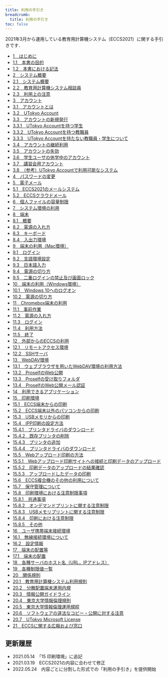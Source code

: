 ```yaml
---
title: 利用の手引き
breadcrumb:
  title: 利用の手引き
toc: false
---
```



<WwweccEol systemName="ECCS端末"/>

2021年3月から運用している教育用計算機システム（ECCS2021）に関する手引きです．

- [1　はじめに](https://docs.google.com/document/d/e/2PACX-1vRPbGxd-8LiSYlYUfX0l4PtUvAUdVebkDHEkw4SaBmymbi8fKlBOW4EaUQ4mbx0L8GAb_rURXHIjT8X/pub)
- [1.1　本書の目的](https://docs.google.com/document/d/e/2PACX-1vRPbGxd-8LiSYlYUfX0l4PtUvAUdVebkDHEkw4SaBmymbi8fKlBOW4EaUQ4mbx0L8GAb_rURXHIjT8X/pub)
- [1.2　本書における記法](https://docs.google.com/document/d/e/2PACX-1vSwidAK36ipf8fUHamBTRCUF6o7TqaoF3U2MNDNYapxZO9RxZVvB4w34233U8UwVjDai9hCIUH7E9hN/pub)
- [2　システム概要](https://docs.google.com/document/d/e/2PACX-1vQ2e0Ja7Aof-1JNk1Su304yCLgTi7XHS5_TKyr36caUK1s_i5jJTGIW94EtbeQnaV7rXIEyCHdQz_HP/pub)
- [2.1　システム概要](https://docs.google.com/document/d/e/2PACX-1vQ2e0Ja7Aof-1JNk1Su304yCLgTi7XHS5_TKyr36caUK1s_i5jJTGIW94EtbeQnaV7rXIEyCHdQz_HP/pub)
- [2.2　教育用計算機システム相談員](https://docs.google.com/document/d/e/2PACX-1vQigb9ZT8BbJNwscAYIHyyG8dxb9bzwU0HNIuRip2IlCLW5IKBZKWcV-iHBVX3mzytAae44mOVdcnhN/pub)
- [2.3　利用上の注意](https://docs.google.com/document/d/e/2PACX-1vQm-nlaP0r6og6wS9fIhgZwGexev2u3Slw97k4TKKEPrV6LuTaidWvQOuiryMl7z8jOzG6IYf0m2AYB/pub)
- [3　アカウント](https://docs.google.com/document/d/e/2PACX-1vSO8jRRX32SMKv_UMnbv5fYniy154ArQVc13rrhBIFwvguyyz0ROF18FklYhtK3Z_AEfSMx2Bfuot1G/pub)
- [3.1　アカウントとは](https://docs.google.com/document/d/e/2PACX-1vSO8jRRX32SMKv_UMnbv5fYniy154ArQVc13rrhBIFwvguyyz0ROF18FklYhtK3Z_AEfSMx2Bfuot1G/pub)
- [3.2　UTokyo Account](https://docs.google.com/document/d/e/2PACX-1vQb22WQh-53dHp5txe9tQJNaDtOkUCTLNkGv7bdDS50mG-8CUpS0A5pFwGYz1o6EML69hgSuyVRYel8/pub)
- [3.3　アカウントの新規発行](https://docs.google.com/document/d/e/2PACX-1vT5K9E1QTfoSjrjxDFQBuvhoLyLsTRG9YSna9RQR4_Eu6JjPNiiXi3Z_eCTKQIOdP2GD9NO7OyiGW05/pub)
- [3.3.1　UTokyo Accountを持つ学生](https://docs.google.com/document/d/e/2PACX-1vRjIl3_KsSkiuUMFS1LwE35ZW71_CcvD_KTLD-fjIykjs-v0qg0RzEhbu6KZ5YMw3PnNvLFY-FdyzFz/pub)
- [3.3.2　UTokyo Accountを持つ教職員](https://docs.google.com/document/d/e/2PACX-1vSVHepD_zOBBRtH7k_Toboqh6TtHNfryr37_gCIpKyQfvQXF66SW9qkFmtO30GSr1yegcRoTiS1rgD3/pub)
- [3.3.3　UTokyo Accountを持たない教職員・学生について](https://docs.google.com/document/d/e/2PACX-1vSeg4k9enAMO6wDCz4c-IqO4kOWlXEp6lPLJ8VfZTOIP58BWjJvtEyqZO7TOFv3N-6vDe5FG0fN3T9X/pub)
- [3.4　アカウントの継続利用](https://docs.google.com/document/d/e/2PACX-1vTN5U04P021iHA-WKAtsWqYaSHxzVcWX7IM1jwJeOLwj2xMJ6T4v5FBa1mZvXEoQp5fa7_xxuWhc2SH/pub)
- [3.5　アカウントの失効](https://docs.google.com/document/d/e/2PACX-1vTWptpG8A5l9A8nylP00z3dJNY8ippZJ7CrOfHSqt4gruoyzkimcfY8XCu7PNjTOI8VDaIfC5mwKz_B/pub)
- [3.6　学生ユーザの休学中のアカウント](https://docs.google.com/document/d/e/2PACX-1vQ_9zPMWaGiIUsWaJ6zq2rP6FMXNYDprnzXHcY75piRL31tnj3u_HH9_Ei26-3QVaSxHRUXQDtpRp1k/pub)
- [3.7　講習会用アカウント](https://docs.google.com/document/d/e/2PACX-1vQQ4M-2idFLFNFmgPAyAYPPtomo6J_kPzqCDGqDOjMAVHJgwI-wJh9KJ44WblYGTp6Xkj66BqHCL0ur/pub)
- [3.8　（参考）UTokyo Accountで利用可能なシステム](https://docs.google.com/document/d/e/2PACX-1vTJIwo92p4nf_delHPAoxlPWHfy0DKCk2kUhAr2w0wzBIGdiyDebuYs-bJifkMCJ7FCUibcOispe5Ki/pub)
- [4　パスワードの変更](https://docs.google.com/document/d/e/2PACX-1vQ9v9Q0i0zPpdNG2tzYJ5jV6gCevVZO6PsPWhQrC30AKWqbDOB1UeHKyRiNtRxQ7msKRM03EcvQU12w/pub)
- [5　電子メール](https://docs.google.com/document/d/e/2PACX-1vRdchFoTt59SjlzwrQuGBKIONqbfr0AdiktRK9Uc4YDeqpWjwZTdQefVenlMqE4-V1_IBtlwNWJYyuS/pub)
- [5.1　ECCS2021のメールシステム](https://docs.google.com/document/d/e/2PACX-1vTg2rjUwc_ljj9hulL62t9o5EpFu_tdnk_6RuOD-ejMQZQ-gH6BUmGqZPA5F-Q40nH-P0b7wK7MvOD5/pub)
- [5.2　ECCSクラウドメール](https://docs.google.com/document/d/e/2PACX-1vTHpBxyT0S6lx4fRCQgCTpC0v00oLmVoy_KSYiz9W4_b1jheQLtnsrCJJBqdAV0otKYtsH21TZ-hIrL/pub)
- [6　個人ファイルの容量制限](https://docs.google.com/document/d/e/2PACX-1vRqhwZEqqywC_HNJmWYaasXDkEuJ1BPiBlV0MYjRidRuZZVYhe1cvDoqOBC76mkauWdvxBDJS-UfESg/pub)
- [7　システム環境の利用](https://docs.google.com/document/d/e/2PACX-1vSRJ_gxuJ4-X55oKc5DKRrTW6DDcVbAM7ncKXDnvwpiEuV7quRLIluaSQVDnlXadJPjioxqdbeHgumY/pub)
- [8　端末](https://docs.google.com/document/d/e/2PACX-1vRmW4D90G23pIa8t6kIM5hFgvhLhkTdLeHStUqSOlN2y_wyJXPcpwoD1eUn25Cil0OhKZwD14h-vQwB/pub)
- [8.1　概要](https://docs.google.com/document/d/e/2PACX-1vRmW4D90G23pIa8t6kIM5hFgvhLhkTdLeHStUqSOlN2y_wyJXPcpwoD1eUn25Cil0OhKZwD14h-vQwB/pub)
- [8.2　電源の入れ方](https://docs.google.com/document/d/e/2PACX-1vRG7JUy9Zpp86KmvqD3KuzQEEJDZdhmhmeniN2Dp_9jYNRi98emthGC4tIcLFfATgCA41KeXgZcVv1l/pub)
- [8.3　キーボード](https://docs.google.com/document/d/e/2PACX-1vTXVVj2Io8EAjvhJCQWn4C88ZiZZZSSGL4Z29IVWrrVHELSmnNoBOG5_cZtcWXGVLfPGrjYOx94hM2f/pub)
- [8.4　入出力環境](https://docs.google.com/document/d/e/2PACX-1vQcrBjUtH8MVd4WKlqYXL7IPs_D_XX8V6R5I1Lpu19qF87OJq3nBxyoTqs2lcZgDGHjguLsWVRdKEK2/pub)
- [9　端末の利用（Mac環境）](https://docs.google.com/document/d/e/2PACX-1vTUo7gC4a9sKwx7xdyXw24XP_TBsrOxrk3zssuEctCcgbuLW2xbaxxu-qkOa9MBgrdTSQkVD-Xx2K6K/pub)
- [9.1　ログイン](https://docs.google.com/document/d/e/2PACX-1vTUo7gC4a9sKwx7xdyXw24XP_TBsrOxrk3zssuEctCcgbuLW2xbaxxu-qkOa9MBgrdTSQkVD-Xx2K6K/pub)
- [9.2　言語環境設定](https://docs.google.com/document/d/e/2PACX-1vRsoNed-_nCDU_AMK04FN0y8ZhTm-tYzmzD25Vk6VvTYeYDBm_XDVxcpZguYmbYGqbYjFx3cdVzB3Ik/pub)
- [9.3　日本語入力](https://docs.google.com/document/d/e/2PACX-1vSlw5D6JtsFjWUMZ8Bh-fKQjDKAZzbY0cA_H3nzWhLIuE6FEAASs6poE9N09i0p6qc0dfwNuG4nN_9g/pub)
- [9.4　電源の切り方](https://docs.google.com/document/d/e/2PACX-1vSLSRqCpIs1hy1roLFvP7dybrSLogEbp1iqlhDUe_8G7tsmtY_HFceA1zPnOdO9Kx--_pk8pBj1-K_B/pub)
- [9.5　二重ログインの禁止及び画面ロック](https://docs.google.com/document/d/e/2PACX-1vSsT_HcbDf-Le3BEeR3AE1i66kq5_4BIOT-PNCw-2AqubRbbuFwfLb6ZGXwU7TZvodFobzGK_JuNeNO/pub)
- [10　端末の利用（Windows環境）](https://docs.google.com/document/d/e/2PACX-1vR5kO2QFTuWtLhF9IoJXw_nbEmalhuvyQXEL7sXCYaaYhzJ1eLJXZtz9QkihIq8EwMhTJJlGYWwY8PE/pub)
- [10.1　Windows 10へのログオン](https://docs.google.com/document/d/e/2PACX-1vR5kO2QFTuWtLhF9IoJXw_nbEmalhuvyQXEL7sXCYaaYhzJ1eLJXZtz9QkihIq8EwMhTJJlGYWwY8PE/pub)
- [10.2　電源の切り方](https://docs.google.com/document/d/e/2PACX-1vSr5Vs_fOwnRhSscPajvL5VsyKUONJ_ZNKE9TcQKkdVaJXb3utNPr_HpayEiH5lvSz74eglp2p4qvjH/pub)
- [11　Chromebox端末の利用](https://docs.google.com/document/d/e/2PACX-1vQ9qoWJMdxKjOc5ainW1L68hgRYEeWFhbd35YUkzMWl_pms24mFedNRsrWelPltT2kvMWTfFAfL10MD/pub)
- [11.1　事前作業](https://docs.google.com/document/d/e/2PACX-1vTJCeTNhSwa_V2AmnXgNfU1EEXa95GGc9kgBe-UDbFQMqCuBVgoA5D5ZKK3kiVbhQ4gJxa4pOYFn9vD/pub)
- [11.2　電源の入れ方](https://docs.google.com/document/d/e/2PACX-1vRUkk8ANXlRQ8FyD6_y9ewf3ymyxldspxrsYnwDlFAuzpYxfDPnjLmwbNA3F9npIgo4mXUcGIXcT2YE/pub)
- [11.3　ログイン](https://docs.google.com/document/d/e/2PACX-1vQ9G-73SsW4KTFEaGHIQYv91wTsuLI0j7JEwwCbd_T7Wlxdb3H6Ize1gWXJYi3qqKJW-DNQJsW-OwQ6/pub)
- [11.4　利用方法](https://docs.google.com/document/d/e/2PACX-1vTzuABEroVOdL6WOsMA5dDd3KWQwwpGQMg5KLMKDX9teq-902dNBFWmo9dXkEfdGSWb17GfQbglLyqd/pub)
- [11.5　終了](https://docs.google.com/document/d/e/2PACX-1vT_lBA0rk8pEFwYrNH5nhmniw8siTkwqNWhYAc2g21lOJNxdsezQqlPg0D0OeUYwNMmQbLuYDYMqGB4/pub)
- [12　外部からのECCSの利用](https://docs.google.com/document/d/e/2PACX-1vR4FnrY-D3M10LsmBOIJ0kX9ozrlkjU9DktAb3HOyo6tBFcqzJBBSrUnBnun1gpCazMQduofMwzvgpS/pub)
- [12.1　リモートアクセス環境](https://docs.google.com/document/d/e/2PACX-1vQz9kp2KRRB02LrYU2D44T9g6OxmDJyAMDf8ISfewPHEyIqGdMMUSUoGJXelw_77q3Vx1OFuUx1dmdk/pub)
- [12.2　SSHサーバ](https://docs.google.com/document/d/e/2PACX-1vQBnpwp2cCixxORtqVVLVKJ2Jdv1Vvp8tZswotdYVR69BxwGRBE-JXgnWQQD9i5QDMjt_vodm5HdTSa/pub)
- [13　WebDAV環境](https://docs.google.com/document/d/e/2PACX-1vT7KH5xGIGwYJE47-KHofD8T_Fzif_oJ4GsRSkL2scW-Fp1SiDTcx2IG385GjqEqTekzS88c5qSeNS-/pub)
- [13.1　ウェブブラウザを用いたWebDAV環境の利用方法](https://docs.google.com/document/d/e/2PACX-1vS0EziOLhjeVXjoAde8rAV5jLi2L4-W7-dGLDLeCsQxEb0yFfEqau-DZvmk4jMXimbVgn_N0IzAcmvJ/pub)
- [13.2　ProselfのWeb公開](https://docs.google.com/document/d/e/2PACX-1vSfdE2Ikp3dOwYjlpArEXBZwfbAKTgqBgGa18jOizlNkaQLtnY58ZGE8jvp4CCqZUai3POk38PAnzoR/pub)
- [13.3　Proselfの受け取りフォルダ](https://docs.google.com/document/d/e/2PACX-1vSaiZo0WbqaPrbw4jz25AGmodN-NSkd7C_hwyixsb-xKdfFJxC8LgU8HQvwjPwzJYqKNGo2_DyGS0V4/pub)
- [13.4　ProselfのWeb公開メール認証](https://docs.google.com/document/d/e/2PACX-1vSRoqAey_HaaMIQKCHSmZawn5F4HVJbt1oI7ex6TweVkNtdUc4zpXOiKrG4EU_4ZlVez-5_wTCsLfTb/pub)
- [14　利用できるアプリケーション](https://docs.google.com/document/d/e/2PACX-1vS8vVdHCdnqZn-CVurABtqmMaVMq-QsoZkCK84eQQ-uzvMhUKJnSoCRBTnjObiBIodFdYh6PKH_sD1H/pub)
- [15　印刷環境](https://docs.google.com/document/d/e/2PACX-1vRUrAa5yI62UCpAMKJrKVCTE3yD6EsH60RbLZ0b77VDhYRs3p1z05EAWU_Tf8gfpRv_MtZY-lbtzNYn/pub)
- [15.1　ECCS端末からの印刷](https://docs.google.com/document/d/e/2PACX-1vQQWZozHCw115bAex2-dlSdNRlR5c7Tp2K-jnYs75wu2g3WHafSEKplAfth2Uz5W-6CaYHd3J-KEVmM/pub)
- [15.2　ECCS端末以外のパソコンからの印刷](https://docs.google.com/document/d/e/2PACX-1vThEkOR0W2qFPqjI3jlJfLFZa84jgfEB7o0Z7F857aYbuEoYcqhOs755r-gQ-h7c7K9YY-WZLi2RMwc/pub)
- [15.3　USBメモリからの印刷](https://docs.google.com/document/d/e/2PACX-1vSb1vy25LzCSHpHa24TrekV_-p-NLnX-228h-uKwj9yvNMXSMDeNgMHOkKFeSxmxVworR2JeawElXGM/pub)
- [15.4　IPP印刷の設定方法](https://docs.google.com/document/d/e/2PACX-1vRIGoBb4qSs3ruzbL6c27eL0vGy1BK7oduQCuZn_XG_3F-aWG0RHQIp_37IjfznvkrJPquBDcco8JbL/pub)
- [15.4.1　プリンタドライバのダウンロード](https://docs.google.com/document/d/e/2PACX-1vSIUGa0tRy52ASZXHE6HRT8d5i0WJBJkq7USeYC5z324SzDyvOYntGZgsqK_6-0AgwJKQG6z3tBmSjM/pub)
- [15.4.2　既存プリンタの削除](https://docs.google.com/document/d/e/2PACX-1vQHOq8NMXv0BL3RQJ2O4tDysDHm39DUsPUk-Xhy9TxLr41lw00uzJ2nF2HN-YLSzAbLZr5zSOmdsSmn/pub)
- [15.4.3　プリンタの追加](https://docs.google.com/document/d/e/2PACX-1vSk7fl1n47apIEd1K7A5hYpnkq-WOv9Gi1D6xRYNlzfBdxzGKsPZcXQnb1i2dKdJOUp8T1gtugtDpej/pub)
- [15.4.4　プリンタドライバのダウンロード](https://docs.google.com/document/d/e/2PACX-1vSSZ5dnXATOrROCe-K27xAr9ur8phUGzWMtmdw5JZ22YekQMd1avJsJHfKVRzviesfarZsazywAp3ld/pub)
- [15.5　Webアップロード印刷の方法](https://docs.google.com/document/d/e/2PACX-1vQ0nAyu85p9WXII866zeax_lLeiwT9ihKZ_Ps1T2VSMh_3hvStvpvurNz5lPz5eBTDcq1b9ss3zrlVg/pub)
- [15.5.1　Webアップロード印刷サイトへの接続と印刷データのアップロード](https://docs.google.com/document/d/e/2PACX-1vQxv9_uaWsrnQHC--sTkVPHI17pIU5yetCPMPvDt5nEYmHyVS9h0UV17hxqELcCmuklRFmfwt6baOSy/pub)
- [15.5.2　印刷データのアップロードの結果確認](https://docs.google.com/document/d/e/2PACX-1vRMRAc8O7pTX2lg0GsyBCJnIHMw8W6HZjbE2SkkKIRx6fRfrbHnrQHOTcLbE_Fksi17mP5q37YKm9E9/pub)
- [15.5.3　アップロードしたデータの印刷](https://docs.google.com/document/d/e/2PACX-1vTgqr0dgtLDPMVweAkNW6x2J3i8kwyC_FpkkqpAacpugXa_YpkKlenpLaBeRBleSKOC0slYQJfGm3BD/pub)
- [15.6　ECCS複合機のその他の利用について](https://docs.google.com/document/d/e/2PACX-1vSLz1kGBE9HAQUu7bRsLoqxquNkyhfU8AlTsTOIrttvG0M8wpn0hjHkK1KZIs1fD4JkgRLVe1ao_ba2/pub)
- [15.7　保守管理について](https://docs.google.com/document/d/e/2PACX-1vSR4ICo0j2LHDq1ebJW3PficpsK_nvKdAK4mtFCozHKFskpvqJ5qOLf_vSAA2-U_Ue6Nn2NLiQEKjGU/pub)
- [15.8　印刷環境における注意制限事項](https://docs.google.com/document/d/e/2PACX-1vQBWJT2Hx_tf9onFl2nFLInhcZN2xFekt0rdCfawHZom9OK0auT1cbUkxnF4TmaDAI1750baG23QcYJ/pub)
- [15.8.1　共通事項](https://docs.google.com/document/d/e/2PACX-1vQBWJT2Hx_tf9onFl2nFLInhcZN2xFekt0rdCfawHZom9OK0auT1cbUkxnF4TmaDAI1750baG23QcYJ/pub)
- [15.8.2　オンデマンドプリントに関する注意制限](https://docs.google.com/document/d/e/2PACX-1vT_-VbyNEMGatPeqsBgdhZTuyXHEr6N85XboOtSawszLYLl7UV8qG3HtiZxAhYznIx614lqjdCEu_KL/pub)
- [15.8.3　USBメモリプリントに関する注意制限](https://docs.google.com/document/d/e/2PACX-1vQLOrr8RXzmLtF5mpdgl4pcZtOW_RzixE09_sBuaG2l6hZp14o6sHRkyx0v_T207XIqCpomPj1aQBtm/pub)
- [15.8.4　印刷における注意制限](https://docs.google.com/document/d/e/2PACX-1vThAYMuGk7HtuLgr1C0hXZ3Df_SHMKydvMBQTEeLRKzli-jy0fq_E-9mMlNmaKDaql7Qu4AiUY776iD/pub)
- [15.8.5　その他](https://docs.google.com/document/d/e/2PACX-1vShoVvIY-TfHMw8cOp6cNxDOPY7LrtQAl8ULInCRtQYONzyaaS0hnB07Wo4tmlIw9zjoLLMmrFl0kCX/pub)
- [16　ユーザ携帯端末接続環境](https://docs.google.com/document/d/e/2PACX-1vTMJlMoNQ6Zn-727_9gUo-KD3j92E0hCztws7yIEEk6y_yyGGIY43K8HCUou2f4ONHbJLBWzJvCCtjC/pub)
- [16.1　無線接続環境について](https://docs.google.com/document/d/e/2PACX-1vTMJlMoNQ6Zn-727_9gUo-KD3j92E0hCztws7yIEEk6y_yyGGIY43K8HCUou2f4ONHbJLBWzJvCCtjC/pub)
- [16.2　設定情報](https://docs.google.com/document/d/e/2PACX-1vQPN41IgW6pKbEhj6OxQXGpKCq8dkIo8aHDH893DxaGGGmx1bp5IYqO4KrZE4Ks779uFLZFcQvwdjbL/pub)
- [17　端末の配置等](https://docs.google.com/document/d/e/2PACX-1vRSlrsLoHHPOvkqCw-r_IligLEhTvVwFAhcgrJ1tN75BYxrd4xtkEoVLHNUvoxeulv0UqTu8kkLTfYG/pub)
- [17.1　端末の配置](https://docs.google.com/document/d/e/2PACX-1vRSlrsLoHHPOvkqCw-r_IligLEhTvVwFAhcgrJ1tN75BYxrd4xtkEoVLHNUvoxeulv0UqTu8kkLTfYG/pub)
- [18　各種サーバのホスト名（URL，IPアドレス）](https://docs.google.com/document/d/e/2PACX-1vSMKZAelUbrfP7NX5Uz4uk5jBEu6qZM3rOTdOUkF4VNeu0IcUGLRDhwn3zVGG9k8716f1BSKLYZWjAw/pub)
- [19　各種制限値一覧](https://docs.google.com/document/d/e/2PACX-1vRQfc0XSJwcaYTWrFJdL2DwI0GNqXF85zIqUVHTOe871RJ9hr60uvLpGZbtVpoeiXfs6lWkd7OBk6HB/pub)
- [20　関係規則](https://docs.google.com/document/d/e/2PACX-1vSprfc1LtKLIH3YtUCxBGDpcdBlMo14oAHbNvkLsiSZBxG-t4KtywCMmCpnHKkm83lTjXc1MGRbXFij/pub)
- [20.1　教育用計算機システム利用規則](https://docs.google.com/document/d/e/2PACX-1vSprfc1LtKLIH3YtUCxBGDpcdBlMo14oAHbNvkLsiSZBxG-t4KtywCMmCpnHKkm83lTjXc1MGRbXFij/pub)
- [20.2　分散配置端末運用内規](https://docs.google.com/document/d/e/2PACX-1vRgb_pf3na1VVqc6G_yBI4qUUilrkrmZXfuYHWjl6lQOFJDKCOPuIbgJuXU-hXYP2EvKkTeoaRHmesA/pub)
- [20.3　情報公開ガイドライン](https://docs.google.com/document/d/e/2PACX-1vRmR0dXpn2UlPWEuNap7XnfWaYm2QJWYlozP2ZMcpV4bJBs0Cy97am5aXXxXSrQQrOz8DImLjXsWguF/pub)
- [20.4　東京大学情報倫理規則](https://docs.google.com/document/d/e/2PACX-1vQ94wU8m63JcF_n3PDtP_GwmzmZGQUSgyodzOo77IlG89hXREmr1edcNVaPASk-UK9IROk8w_96CQz6/pub)
- [20.5　東京大学情報倫理運用規程](https://docs.google.com/document/d/e/2PACX-1vTYltBs8H_BJKsp8J-7j3FEXPEhJeM04WfqDMrCewv_Mf7W_kVSopWjMl4W-f1LczlrbCZ2VOtgqt0-/pub)
- [20.6　ソフトウェアの違法なコピー・公開に対する注意](https://docs.google.com/document/d/e/2PACX-1vRIee0FkW03SGAuylWD--_KrFXDNKxKs-El0PfO0_ezK9adDe6401brxMtSRQUkcqZsRAD54tiFBdxS/pub)
- [20.7　UTokyo Microsoft License](https://docs.google.com/document/d/e/2PACX-1vRc141PmwCNeEXrNwHdB9IHhRdG2vKMb6QhS1aWrTZ-J94hAXdsWRlIjLjm6lqD0K0nV_HKjofa3RzK/pub)
- [21　ECCSに関する広報および窓口](https://docs.google.com/document/d/e/2PACX-1vRB4t9i3wVpTsl9geJaEFVBugTPSOffcM6wi4zd4aa4FELP1ez-s05VE9yiIBTj5SfO6_zRStL3VsLN/pub)

## 更新履歴
- 2021.05.14　「15 印刷環境」に追記
- 2021.03.19　ECCS2021の内容に合わせて修正
- 2022.05.24　内容ごとに分割した形式での「利用の手引き」を提供開始
